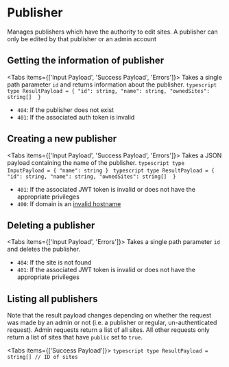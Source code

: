 
# Publisher
Manages publishers which have the authority to edit sites.
A publisher can only be edited by that publisher or an admin account 

<AuthedEndpoint/>

## Getting the information of publisher
<RouteDescription httpVerb="GET" path="/v1/publisher/:id"/>
<AccessList publisherAccess adminAccess />

<Tabs items={['Input Payload', 'Success Payload', 'Errors']}>
  <Tab>
    Takes a single path parameter `id` and 
    returns information about the publisher.
  </Tab>
  <Tab>
    ```typescript
    type ResultPayload = {
      "id": string,
      "name": string,
      "ownedSites": string[] 
    }
    ```
  </Tab>
  <Tab>
  - `404`: If the publisher does not exist 
  - `401`: If the associated auth token is invalid
  </Tab>
</Tabs>

## Creating a new publisher 
<RouteDescription httpVerb="POST" path="/v1/publisher"/>
<AccessList adminAccess />

<Tabs items={['Input Payload', 'Success Payload', 'Errors']}>
  <Tab>
    Takes a JSON payload containing the name of the publisher.
    ```typescript
    type InputPayload = {
      "name": string
    }
    ```
  </Tab>
  <Tab>
    ```typescript
    type ResultPayload = {
      "id": string,
      "name": string,
      "ownedSites": string[] 
    }
    ```
  </Tab>
  <Tab>
  - `401`: If the associated JWT token is invalid or does not have the appropriate privileges
  - `400`: If domain is an [invalid hostname](https://www.npmjs.com/package/is-valid-hostname)
  </Tab>
</Tabs>

## Deleting a publisher 
<RouteDescription httpVerb="DELETE" path="/v1/publisher/:id"/>
<AccessList adminAccess />

<Tabs items={['Input Payload', 'Errors']}>
  <Tab>
    Takes a single path parameter `id` and deletes the publisher.
  </Tab>
  <Tab>
  - `404`: If the site is not found
  - `401`: If the associated JWT token is invalid or does not have the appropriate privileges
  </Tab>
</Tabs>

## Listing all publishers 
<RouteDescription httpVerb="GET" path="/v1/publisher"/>

Note that the result payload changes depending on whether the request was made by
an admin or not (i.e. a publisher or regular, un-authenticated request). Admin requests 
return a list of all sites. All other requests only return a list of sites that have `public` set to `true`.

<Tabs items={['Success Payload']}>
  <Tab>
    ```typescript
    type ResultPayload = string[] // ID of sites
    ```
  </Tab>
</Tabs>
